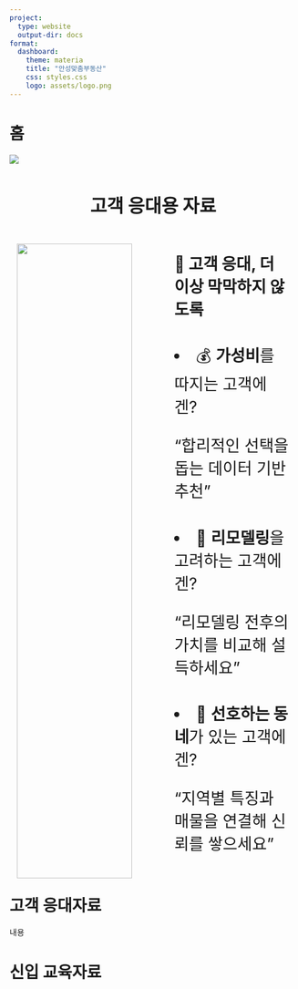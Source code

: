 ```yaml
---
project:
  type: website
  output-dir: docs
format:
  dashboard:
    theme: materia 
    title: "안성맞춤부동산"
    css: styles.css
    logo: assets/logo.png
---
```




# 홈

<img src="assets/banner.png" style="margin-left:auto; margin-right: auto;"/>

<p style="font-weight: bold; font-size: 32px; text-align:center; margin-top: 3rem;">고객 응대용 자료</p>


<div style="width:100%; 
          display:flex !important; 
          flex-wrap:wrap; 
          flex-direction: row;
          justify-content: space-around !important;">

<div style="width:40%; margin-right: 3rem;">
  <img src="assets/customer.png" style="width:100%;"/>
</div>

<div style="width:40%; font-size: 28px;">

<strong>🧭 고객 응대, 더 이상 막막하지 않도록</strong>


<li style="margin-top: 2.6rem !important;"> 💰 <strong>가성비</strong>를 따지는 고객에겐? </li>

"합리적인 선택을 돕는 데이터 기반 추천"



<li style="margin-top: 2.6rem !important"> 🔧 <strong>리모델링</strong>을 고려하는 고객에겐? </li>

"리모델링 전후의 가치를 비교해 설득하세요"



<li style="margin-top: 2.6rem !important"> 📍 <strong>선호하는 동네</strong>가 있는 고객에겐? </li>

"지역별 특징과 매물을 연결해 신뢰를 쌓으세요"

</div>

</div>




# 고객 응대자료



내용



# 신입 교육자료
